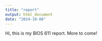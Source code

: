 ```yaml
---
title: "report"
output: html_document
date: "2024-10-08"
---
```


Hi, this is my BIOS 611 report. More to come!